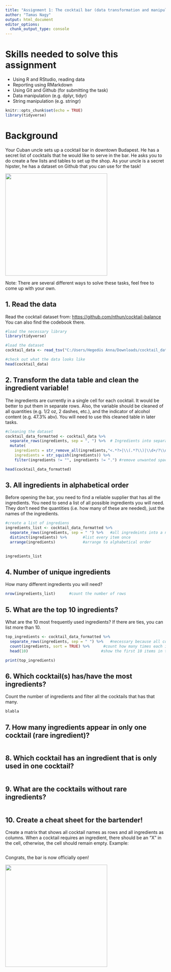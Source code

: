 ```yaml
---
title: "Assignment 1: The cocktail bar (data transformation and manipulation)"
author: "Tamas Nagy"
output: html_document
editor_options: 
  chunk_output_type: console
---
```


# Skills needed to solve this assignment

-   Using R and RStudio, reading data
-   Reporting using RMarkdown
-   Using Git and Github (for submitting the task)
-   Data manipulation (e.g. dplyr, tidyr)
-   String manipulation (e.g. stringr)

```r
knitr::opts_chunk$set(echo = TRUE)
library(tidyverse)
```

# Background

Your Cuban uncle sets up a cocktail bar in downtown Budapest. He has a secret list of cocktails that he would like to serve in the bar. He asks you to do create a few lists and tables to set up the shop. As your uncle is a secret hipster, he has a dataset on Github that you can use for the task!

![](https://media1.tenor.com/images/57a519cffd0ad4693be3b9c94b211540/tenor.gif?itemid=5195211){width="320"}

Note: There are several different ways to solve these tasks, feel free to come up with your own.

## 1. Read the data

Read the cocktail dataset from: <https://github.com/nthun/cocktail-balance> You can also find the codebook there.

```r
#load the necessary library
library(tidyverse)

#load the dataset
cocktail_data <- read_tsv("C:/Users/Hegedüs Anna/Downloads/cocktail_data.tsv")

#check out what the data looks like
head(cocktail_data)
```

## 2. Transform the data table and clean the ingredient variable!

The ingredients are currently in a single cell for each cocktail. It would be better to put them in separate rows. Also, the variable should be cleaned of all quantities (e.g. 1/2 oz, 2 dashes, etc.), and the indicator of alcohol content (e.g. 47.3% abv). You will need to use this cleaned table in later tasks.

```r
#cleaning the dataset
cocktail_data_formatted <- cocktail_data %>%      
  separate_rows(ingredients, sep = ", ") %>%  # Ingredients into separate rows
  mutate(
    ingredients = str_remove_all(ingredients,"<.*?>|\\(.*?\\)|\\d+/?\\d*\\s*(oz|dashes)|%\\s*abv|drops|\\b\\d+\\b|^\\.$|^$|-proof"),  
    ingredients = str_squish(ingredients)) %>%     
    filter(ingredients != "", ingredients != ".") #remove unwanted spaces and characters

head(cocktail_data_formatted)
```

## 3. All ingredients in alphabetical order

Before opening the bar, you need to find a reliable supplier that has all the ingredients. You need to send a list of all possible ingredients you will need. They don't need the quantities (i.e. how many of these are needed), just the names of the ingredients.

```r
#create a list of ingrediens
ingredients_list <- cocktail_data_formatted %>% 
  separate_rows(ingredients, sep = " ") %>%   #all ingredeints into a new row
  distinct(ingredients) %>%       #list every item once
  arrange(ingredients)            #arrange to alphabetical order
  

ingredients_list
```

## 4. Number of unique ingredients

How many different ingredients you will need?

```r
nrow(ingredients_list)      #count the number of rows
```

## 5. What are the top 10 ingredients?

What are the 10 most frequently used ingredients? If there are ties, you can list more than 10.

```r
top_ingredients <- cocktail_data_formatted %>%
  separate_rows(ingredients, sep = " ") %>%   #necessary because all cocktail's whole recipe was in one cell, and was counted as 1
  count(ingredients, sort = TRUE) %>%      #count how many times each ingredient is listed, put them in a descending order
  head(10)                                #show the first 10 items in the list

print(top_ingredients)
```

## 6. Which cocktail(s) has/have the most ingredients?

Count the number of ingredients and filter all the cocktails that has that many.

```r
blabla


```

## 7. How many ingredients appear in only one cocktail (rare ingredient)?

```r



```

## 8. Which cocktail has an ingredient that is only used in one cocktail?

```r

```

## 9. What are the cocktails without rare ingredients?

```r
  
```

## 10. Create a cheat sheet for the bartender!

Create a matrix that shows all cocktail names as rows and all ingredients as columns. When a cocktail requires an ingredient, there should be an "X" in the cell, otherwise, the cell should remain empty. Example:

```r

```

Congrats, the bar is now officially open!

![](https://i.pinimg.com/originals/4e/c1/0c/4ec10c9d32b2c7c28b4b638c7f809ec5.gif){width="320"}
